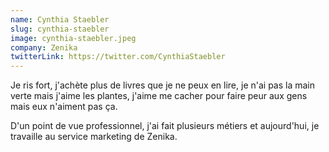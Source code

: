 ```yaml
---
name: Cynthia Staebler
slug: cynthia-staebler
image: cynthia-staebler.jpeg
company: Zenika
twitterLink: https://twitter.com/CynthiaStaebler
---
```


Je ris fort, j'achète plus de livres que je ne peux en lire, je n'ai pas la main verte mais j'aime les plantes, j'aime me cacher pour faire peur aux gens mais eux n'aiment pas ça.

D'un point de vue professionnel, j'ai fait plusieurs métiers et aujourd'hui, je travaille au service marketing de Zenika.